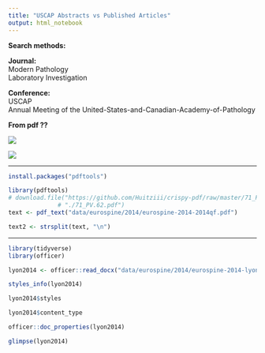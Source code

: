```yaml
---
title: "USCAP Abstracts vs Published Articles"
output: html_notebook
---
```



**Search methods:**  

**Journal:**  
Modern Pathology  
Laboratory Investigation  


**Conference:**  
USCAP  
Annual Meeting of the United-States-and-Canadian-Academy-of-Pathology  

**From pdf ??**





![](figure/USCAP Abstracts vs Published Articles 1.png)  





![](figure/USCAP Abstracts vs Published Articles 2.png)  


---


```r
install.packages("pdftools")
```

```r
library(pdftools)
# download.file("https://github.com/Huitziii/crispy-pdf/raw/master/71_PV.62.pdf",
              # "./71_PV.62.pdf")
text <- pdf_text("data/eurospine/2014/eurospine-2014-2014qf.pdf")
```


```r
text2 <- strsplit(text, "\n")
```



---

```r
library(tidyverse)
library(officer)
```


```r
lyon2014 <- officer::read_docx("data/eurospine/2014/eurospine-2014-lyon-france-october-13-2014.docx")
```



```r
styles_info(lyon2014)
```

```r
lyon2014$styles
```


```r
lyon2014$content_type
```


```r
officer::doc_properties(lyon2014)
```






```r
glimpse(lyon2014)
```










